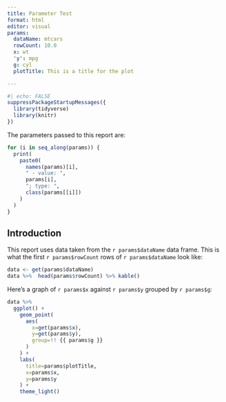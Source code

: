 ```yaml
---
title: Parameter Test
format: html
editor: visual
params:
  dataName: mtcars
  rowCount: 10.0
  x: wt
  'y': mpg
  g: cyl
  plotTitle: This is a title for the plot

---
```


```r
#| echo: FALSE
suppressPackageStartupMessages({
  library(tidyverse)
  library(knitr)
})
```

The parameters passed to this report are:

```r
for (i in seq_along(params)) {
  print(
    paste0(
      names(params)[i],
      " - value: ",
      params[i],
      "; type: ",
      class(params[[i]])
    )
  )
}
```

## Introduction

This report uses data taken from the `r params$dataName` data frame. This is what the first `r params$rowCount` rows of `r params$dataName` look like:

```r
data <- get(params$dataName)
data %>%  head(params$rowCount) %>% kable()
```

Here's a graph of `r params$x` against `r params$y` grouped by `r params$g`:

```r
data %>%
  ggplot() +
    geom_point(
      aes(
        x=get(params$x),
        y=get(params$y),
        group=!! {{ params$g }}
      )
    ) +
    labs(
      title=params$plotTitle,
      x=params$x,
      y=params$y
    ) +
    theme_light()
```
